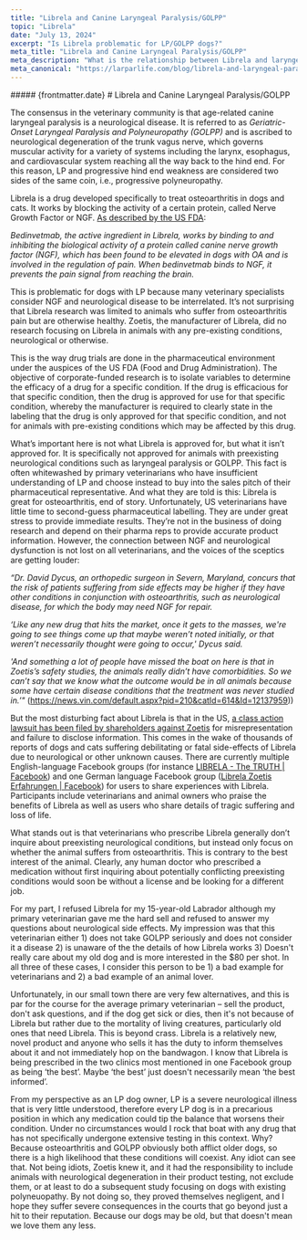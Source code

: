 ```yaml
---
title: "Librela and Canine Laryngeal Paralysis/GOLPP"
topic: "Librela"
date: "July 13, 2024"
excerpt: "Is Librela problematic for LP/GOLPP dogs?"
meta_title: "Librela and Canine Laryngeal Paralysis/GOLPP"
meta_description: "What is the relationship between Librela and laryngeal paralysis?" 
meta_canonical: "https://larparlife.com/blog/librela-and-laryngeal-paralysis-golpp"
---
```


<div>
##### {frontmatter.date}
# Librela and Canine Laryngeal Paralysis/GOLPP
</div>

The consensus in the veterinary community is that age-related canine laryngeal paralysis is a neurological disease. It is referred to as *Geriatric-Onset Laryngeal Paralysis and Polyneuropathy (GOLPP)* and is ascribed to neurological degeneration of the trunk vagus nerve, which governs muscular activity for a variety of systems including the larynx, esophagus, and cardiovascular system reaching all the way back to the hind end. For this reason, LP and progressive hind end weakness are considered two sides of the same coin, i.e., progressive polyneuropathy.

Librela is a drug developed specifically to treat osteoarthritis in dogs and cats. It works by blocking the activity of a certain protein, called Nerve Growth Factor or NGF. <a href="https://www.fda.gov/animal-veterinary/cvm-updates/fda-approves-first-monoclonal-antibody-dogs-osteoarthritis-pain" className="link-dark" target="_blank" rel="noreferrer noopener">As described by the US FDA</a>: 

*Bedinvetmab, the active ingredient in Librela, works by binding to and inhibiting the biological activity of a protein called canine nerve growth factor (NGF), which has been found to be elevated in dogs with OA and is involved in the regulation of pain. When bedinvetmab binds to NGF, it prevents the pain signal from reaching the brain.* 

This is problematic for dogs with LP because many veterinary specialists consider NGF and neurological disease to be interrelated. It&rsquo;s not surprising that Librela research was limited to animals who suffer from osteoarthritis pain but are otherwise healthy. Zoetis, the manufacturer of Librela, did no research focusing on Librela in animals with any pre-existing conditions, neurological or otherwise. 

This is the way drug trials are done in the pharmaceutical environment under the auspices of the US FDA (Food and Drug Administration). The objective of corporate-funded research is to isolate variables to determine the efficacy of a drug for a specific condition. If the drug is efficacious for that specific condition, then the drug is approved for use for that specific condition, whereby the manufacturer is required to clearly state in the labeling that the drug is only approved for that specific condition, and not for animals with pre-existing conditions which may be affected by this drug. 

What&rsquo;s important here is not what Librela is approved for, but what it isn&rsquo;t approved for. It is specifically not approved for animals with preexisting neurological conditions such as laryngeal paralysis or GOLPP. This fact is often whitewashed by primary veterinarians who have insufficient understanding of LP and choose instead to buy into the sales pitch of their pharmaceutical representative. And what they are told is this: Librela is great for osteoarthritis, end of story. Unfortunately, US veterinarians have little time to second-guess pharmaceutical labelling. They are under great stress to provide immediate results. They&rsquo;re not in the business of doing research and depend on their pharma reps to provide accurate product information. However, the connection between NGF and neurological dysfunction is not lost on all veterinarians, and the voices of the sceptics are getting louder:

*“Dr. David Dycus, an orthopedic surgeon in Severn, Maryland, concurs that the risk of patients suffering from side effects may be higher if they have other conditions in conjunction with osteoarthritis, such as neurological disease, for which the body may need NGF for repair.*

*&lsquo;Like any new drug that hits the market, once it gets to the masses, we're going to see things come up that maybe weren&rsquo;t noted initially, or that weren&rsquo;t necessarily thought were going to occur,' Dycus said.*

*'And something a lot of people have missed the boat on here is that in Zoetis&rsquo;s safety studies, the animals really didn&rsquo;t have comorbidities. So we can&rsquo;t say that we know what the outcome would be in all animals because some have certain disease conditions that the treatment was never studied in.&rsquo;"* 
(<a href="https://news.vin.com/default.aspx?pid=210&catId=614&Id=12137959" className="link-dark" target="_blank" rel="noreferrer noopener">https://news.vin.com/default.aspx?pid=210&catId=614&Id=12137959)</a>)

But the most disturbing fact about Librela is that in the US, <a href="https://www.prnewswire.com/news-releases/investigation-alert-the-schall-law-firm-announces-it-is-investigating-claims-against-zoetis-inc-and-encourages-investors-with-losses-to-contact-the-firm-302116262.html" className="link-dark" target="_blank" rel="noreferrer noopener">a class action lawsuit has been filed by shareholders against Zoetis</a> for misrepresentation and failure to disclose information. This comes in the wake of thousands of reports of dogs and cats suffering debilitating or fatal side-effects of Librela due to neurological or other unknown causes. There are currently multiple English-language Facebook groups (for instance <a href="https://www.facebook.com/groups/235489239569004" className="link-dark" target="_blank" rel="noreferrer noopener">LIBRELA - The TRUTH | Facebook</a>) and one German language Facebook group (<a href="https://www.facebook.com/groups/494581461920472" className="link-dark" target="_blank" rel="noreferrer noopener">Librela Zoetis Erfahrungen | Facebook</a>) for users to share experiences with Librela. Participants include veterinarians and animal owners who praise the benefits of Librela as well as users who share details of tragic suffering and loss of life. 

What stands out is that veterinarians who prescribe Librela generally don&rsquo;t inquire about preexisting neurological conditions, but instead only focus on whether the animal suffers from osteoarthritis. This is contrary to the best interest of the animal. Clearly, any human doctor who prescribed a medication without first inquiring about potentially conflicting preexisting conditions would soon be without a license and be looking for a different job.

For my part, I refused Librela for my 15-year-old Labrador although my primary veterinarian gave me the hard sell and refused to answer my questions about neurological side effects. My impression was that this veterinarian either 1) does not take GOLPP seriously and does not consider it a disease 2) is unaware of the the details of how Librela works 3) Doesn't really care about my old dog and is more interested in the $80 per shot. In all three of these cases, I consider this person to be 1) a bad example for veterinarians and 2) a bad example of an animal lover. 

Unfortunately, in our small town there are very few alternatives, and this is par for the course for the average primary veterinarian –  sell the product, don't ask questions, and if the dog get sick or dies, then it's not because of Librela but rather due to the  mortality of living creatures, particularly old ones that need Librela. This is beyond crass. Librela is a relatively new, novel product and anyone who sells it has the duty to inform themselves about it and not immediately hop on the bandwagon. I know that Librela is being prescribed in the two clinics most mentioned in one Facebook group as being &lsquo;the best&rsquo;. Maybe &lsquo;the best&rsquo; just doesn't necessarily mean &lsquo;the best informed&rsquo;. 

From my perspective as an LP dog owner, LP is a severe neurological illness that is very little understood, therefore every LP dog is in a precarious position in which any medication could tip the balance that worsens their condition. Under no circumstances would I rock that boat with any drug that has not specifically undergone extensive testing in this context. Why? Because osteoarthritis and GOLPP obviously both afflict older dogs, so there is a high likelihood that these conditions will coexist. Any idiot can see that. Not being idiots, Zoetis knew it, and it had the responsibility to include animals with neurological degeneration in their product testing, not exclude them, or at least to do a subsequent study focusing on dogs with existing polyneuopathy. By not doing so, they proved themselves negligent, and I hope they suffer severe consequences in the courts that go beyond just a hit to their reputation. Because our dogs may be old, but that doesn't mean we love them any less.
